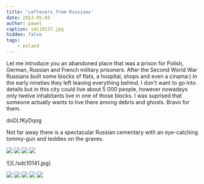 ```yaml
---
title: 'Leftovers from Russians'
date: 2013-05-03
author: pawel
caption: sdc10137.jpg
hidden: false
tags: 
    - poland
---
```


Let me introduce you an abandoned place that was a prison for Polish, German, Russian and French military prisoners. After the Second World War Russians built some blocks of flats, a hospital, shops and even a cinama:) In the early nineties they left leaving everything behind. I don't want to go into details but in this city could live about 5 000 people, however nowadays only twelve inhabitants live in one of those blocks. I was suprised that someone actually wants to live there among debris and ghosts. Bravo for them.

<youtube>doDLfKyDqog</youtube>

Not far away there is a spectacular Russian cementary with an eye-catching tommy-gun and teddies on the graves.

<grid columns="2">

![](./sdc10114.jpg)
![](./sdc10167.jpg)
![](./sdc10137.jpg)
![](./sdc10146.jpg)

</grid>
![](./sdc10141.jpg)

<grid>

![](./sdc10155.jpg)
![](./sdc10165.jpg)
![](./sdc10168.jpg)
![](./sdc10175.jpg)
![](./sdc10170.jpg)

</grid>
